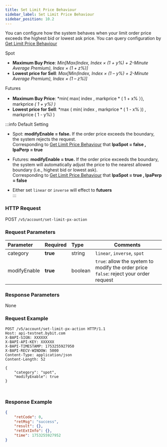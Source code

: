 ```yaml
---
title: Set Limit Price Behaviour
sidebar_label: Set Limit Price Behaviour
sidebar_position: 10.2
---
```

You can configure how the system behaves when your limit order price exceeds the highest bid or lowest ask price.
You can query configuration by <a href="https://bybit-exchange.github.io/docs/v5/account/get-user-setting-config">Get Limit Price Behaviour</a>

Spot
* **Maximum Buy Price**: *Min[Max(Index, Index × (1 + y%) + 2-Minute Average Premium), Index × (1 + z%)]*
* **Lowest price for Sell**: *Max[Min(Index, Index × (1 – y%) + 2-Minute Average Premium), Index × (1 – z%)]*

Futures
* **Maximum Buy Price**: *min( max( index , markprice * ( 1 + x% ）), markprice *( 1 + y%) )*
* **Lowest price for Sell**: *max ( min( index , markprice * ( 1 - x% )) , markprice ( 1 - y%) )

:::info Default Setting
*	Spot:
**modifyEnable = false.** If the order price exceeds the boundary, the system rejects the request. <br/>
Corresponding to <a href="https://bybit-exchange.github.io/docs/v5/account/get-user-setting-config">Get Limit Price Behaviour</a> that **lpaSpot = false , lpaPerp = true**

*	Futures:
**modifyEnable = true.** If the order price exceeds the boundary, the system will automatically adjust the price to the nearest allowed boundary (i.e., highest bid or lowest ask).<br/>
Corresponding to <a href="https://bybit-exchange.github.io/docs/v5/account/get-user-setting-config">Get Limit Price Behaviour</a> that **lpaSpot = true , lpaPerp = false**

*   Either set `linear` or `inverse` will effect to **futuers**<br/>
:::

### HTTP Request
POST `/v5/account/set-limit-px-action`

### Request Parameters
| Parameter | Required | Type | Comments|
|:----- |:-------|:-----|------ |
|category |**true** |string |`linear`, `inverse`, `spot`|
|modifyEnable |**true** |boolean |`true`: allow the syetem to modify the order price<br/>`false`: reject your order request|

### Response Parameters
None

### Request Example

<Tabs groupId="programming-languages">
<TabItem value="http" label="HTTP">

```http
POST /v5/account/set-limit-px-action HTTP/1.1
Host: api-testnet.bybit.com
X-BAPI-SIGN: XXXXXX
X-BAPI-API-KEY: XXXXXX
X-BAPI-TIMESTAMP: 1753255927950
X-BAPI-RECV-WINDOW: 5000
Content-Type: application/json
Content-Length: 52

{
    "category": "spot",
    "modifyEnable": true
}
```

</TabItem>
<TabItem value="python" label="Python">

```python

```

</TabItem>

<TabItem value="Node" label="Node.js">

```n4js

```

</TabItem>
</Tabs>

### Response Example

```json
{
    "retCode": 0,
    "retMsg": "success",
    "result": {},
    "retExtInfo": {},
    "time": 1753255927952
}
```
